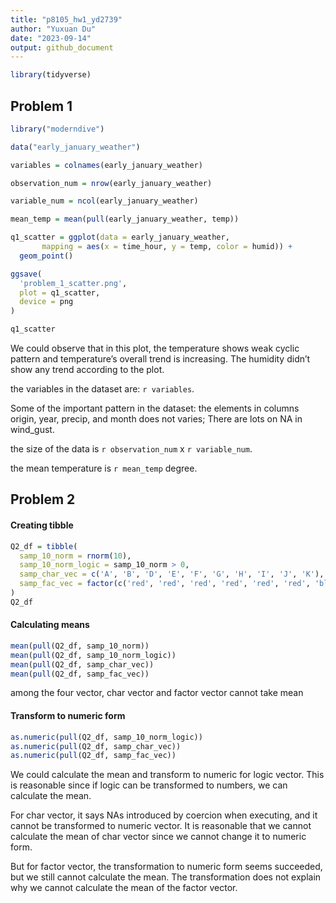 ```yaml
---
title: "p8105_hw1_yd2739"
author: "Yuxuan Du"
date: "2023-09-14"
output: github_document
---
```


```r
library(tidyverse)
```

## Problem 1
```r
library("moderndive")

data("early_january_weather")

variables = colnames(early_january_weather)

observation_num = nrow(early_january_weather)

variable_num = ncol(early_january_weather)

mean_temp = mean(pull(early_january_weather, temp))

q1_scatter = ggplot(data = early_january_weather, 
       mapping = aes(x = time_hour, y = temp, color = humid)) + 
  geom_point()

ggsave(
  'problem_1_scatter.png',
  plot = q1_scatter,
  device = png
)

q1_scatter
```

We could observe that in this plot, the temperature shows weak cyclic pattern
and  temperature's overall trend is increasing. The humidity didn't show any
trend according to the plot. 

the variables in the dataset are: `r variables`. 

Some of the important pattern in the dataset: the elements in columns
origin, year, precip, and month does not varies; There are lots on NA in wind_gust.

the size of the data is `r observation_num` x `r variable_num`. 

the mean temperature is `r mean_temp` degree. 

## Problem 2

#### Creating tibble
```r
Q2_df = tibble(
  samp_10_norm = rnorm(10),
  samp_10_norm_logic = samp_10_norm > 0,
  samp_char_vec = c('A', 'B', 'D', 'E', 'F', 'G', 'H', 'I', 'J', 'K'),
  samp_fac_vec = factor(c('red', 'red', 'red', 'red', 'red', 'red', 'blue', 'blue', 'yellow', 'yellow'))
)
Q2_df
```

#### Calculating means

```r
mean(pull(Q2_df, samp_10_norm))
mean(pull(Q2_df, samp_10_norm_logic))
mean(pull(Q2_df, samp_char_vec))
mean(pull(Q2_df, samp_fac_vec))
```

among the four vector, char vector and factor vector cannot take mean

#### Transform to numeric form

```r
as.numeric(pull(Q2_df, samp_10_norm_logic))
as.numeric(pull(Q2_df, samp_char_vec))
as.numeric(pull(Q2_df, samp_fac_vec))
```
We could calculate the mean and transform to numeric for logic vector. 
This is reasonable since if logic can be transformed to numbers, we can calculate the mean.

For char vector, it says NAs introduced by coercion when executing, and it 
cannot be transformed to numeric vector. It is reasonable that we cannot calculate
the mean of char vector since we cannot change it to numeric form. 

But for factor vector, the  transformation to numeric form seems succeeded, but we still cannot calculate the mean. 
The transformation does not explain why we cannot calculate the mean of the factor vector.